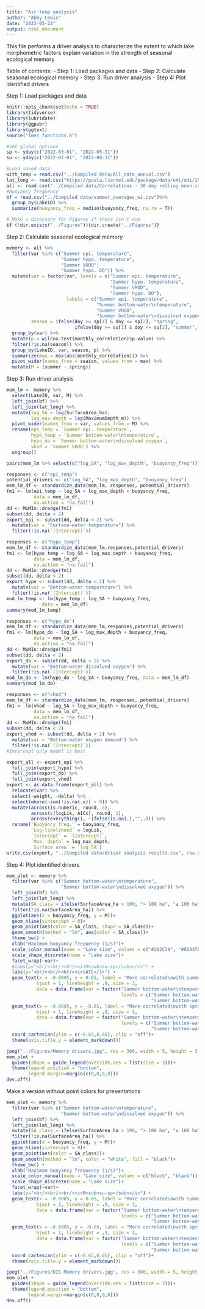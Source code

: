 ```yaml
---
title: "Air temp analysis"
author: "Abby Lewis"
date: "2023-05-22"
output: html_document
---
```


This file performs a driver analysis to characterize the extent to which lake morphometric factors explain variation in the strength of seasonal ecological memory

Table of contents: 
- Step 1: Load packages and data 
- Step 2: Calculate seasonal ecological memory
- Step 3: Run driver analysis
- Step 4: Plot identified drivers

Step 1: Load packages and data

```r
knitr::opts_chunk$set(echo = TRUE)
library(tidyverse)
library(lubridate)
library(ggpubr)
library(ggtext)
source("lmer_functions.R")

#Set global options
sp <- yday(c("2022-03-01", "2022-05-31"))
su <- yday(c("2022-07-01", "2022-08-31"))

#Load saved data
with_temp = read.csv("../Compiled data/All_data_annual.csv")
lat_long <- read.csv("https://pasta.lternet.edu/package/data/eml/edi/1530/1/fadd3eaa25b5fdd1fc4efba70e660579")
all <- read.csv("../Compiled data/Correlations - 30 day rolling mean.csv") 
#Buoyancy frequency
bf = read.csv("../Compiled data/summer_averages_wi.csv")%>%
  group_by(LakeID) %>%
  summarize(buoyancy_freq = median(buoyancy_freq, na.rm = T))

# Make a directory for Figures if there isn't one
if (!dir.exists("../Figures")){dir.create("../Figures")}
```

Step 2: Calculate seasonal ecological memory

```r
memory <- all %>% 
  filter(var %in% c("Summer epi. temperature",
                    "Summer hypo. temperature",
                    "Summer VHOD",
                    "Summer hypo. DO")) %>%
  mutate(var = factor(var, levels = c("Summer epi. temperature",
                                      "Summer hypo. temperature",
                                      "Summer VHOD",
                                      "Summer hypo. DO"),
                      labels = c("Summer epi. temperature",
                                 "Summer bottom-water\ntemperature",
                                 "Summer VHOD",
                                 "Summer bottom-water\ndissolved oxygen")),
         season = ifelse(doy >= sp[1] & doy <= sp[2], "spring", 
                         ifelse(doy >= su[1] & doy <= su[2], "summer", NA))) %>%
  group_by(var) %>%
  mutate(p = wilcox.test(monthly_correlation)$p.value) %>%
  filter(!is.na(season)) %>%
  group_by(LakeID, var, season, p) %>%
  summarize(max = max(abs(monthly_correlation))) %>%
  pivot_wider(names_from = season, values_from = max) %>%
  mutate(M = (summer - spring)) 
```

Step 3: Run driver analysis

```r
mem_lm <- memory %>%
  select(LakeID, var, M) %>%
  left_join(bf) %>%
  left_join(lat_long) %>%
  mutate(log_SA = log(SurfaceArea_ha),
         log_max_depth = log(MaximumDepth_m)) %>%
  pivot_wider(names_from = var, values_from = M) %>%
  rename(epi_temp = `Summer epi. temperature`,
         hypo_temp = `Summer bottom-water\ntemperature`,
         hypo_do = `Summer bottom-water\ndissolved oxygen`,
         vhod = `Summer VHOD`) %>%
  ungroup()

pairs(mem_lm %>% select(c("log_SA", "log_max_depth", "buoyancy_freq")))

responses <- c("epi_temp")
potential_drivers <- c("log_SA", "log_max_depth", "buoyancy_freq")
mem_lm_df <- standardize_data(mem_lm, responses, potential_drivers)
fm1 <- lm(epi_temp ~ log_SA + log_max_depth + buoyancy_freq, 
          data = mem_lm_df,
          na.action = "na.fail")
dd <- MuMIn::dredge(fm1)
subset(dd, delta < 2)
export_epi <- subset(dd, delta < 2) %>% 
  mutate(var = "Surface-water temperature") %>%
  filter(!is.na(`(Intercept)`))

responses <- c("hypo_temp")
mem_lm_df <- standardize_data(mem_lm,responses,potential_drivers)
fm1 <- lm(hypo_temp ~ log_SA + log_max_depth + buoyancy_freq, 
          data = mem_lm_df,
          na.action = "na.fail")
dd <- MuMIn::dredge(fm1)
subset(dd, delta < 2)
export_hypo <- subset(dd, delta < 2) %>% 
  mutate(var = "Bottom-water temperature") %>%
  filter(!is.na(`(Intercept)`))
mod_lm_temp <- lm(hypo_temp ~ log_SA + buoyancy_freq, 
             data = mem_lm_df) 
summary(mod_lm_temp)

responses <- c("hypo_do")
mem_lm_df <- standardize_data(mem_lm,responses,potential_drivers)
fm1 <- lm(hypo_do ~ log_SA + log_max_depth + buoyancy_freq, 
          data = mem_lm_df,
          na.action = "na.fail")
dd <- MuMIn::dredge(fm1)
subset(dd, delta < 2)
export_do <- subset(dd, delta < 2) %>% 
  mutate(var = "Bottom-water dissolved oxygen") %>%
  filter(!is.na(`(Intercept)`))
mod_lm_do <- lm(hypo_do ~ log_SA + buoyancy_freq, data = mem_lm_df) 
summary(mod_lm_do)

responses <- c("vhod")
mem_lm_df <- standardize_data(mem_lm, responses, potential_drivers)
fm1 <- lm(vhod ~ log_SA + log_max_depth + buoyancy_freq, 
          data = mem_lm_df,
          na.action = "na.fail")
dd <- MuMIn::dredge(fm1)
subset(dd, delta < 2)
export_vhod <- subset(dd, delta < 2) %>% 
  mutate(var = "Bottom-water oxygen demand") %>%
  filter(!is.na(`(Intercept)`))
#Intercept only model is best

export_all <- export_epi %>%
  full_join(export_hypo) %>%
  full_join(export_do) %>%
  full_join(export_vhod)
export <- as.data.frame(export_all) %>%
  relocate(var) %>%
  select(-weight, -delta) %>%
  select(where(~sum(!is.na(.x)) > 0)) %>%
  mutate(across(is.numeric, round, 3),
         across(c(logLik, AICc), round, 1),
         across(everything(), ~ifelse(is.na(.),"",.))) %>%
  rename(`Buoyancy freq.` = buoyancy_freq,
         `Log-likelihood` = logLik,
         `Intercept` = `(Intercept)`,
         `Max. depth` = log_max_depth,
         `Surface area` = `log_SA`)
write.csv(export, "../Compiled data/driver analysis results.csv", row.names = F)
```

Step 4: Plot identified drivers

```r
mem_plot <- memory %>%
  filter(var %in% c("Summer bottom-water\ntemperature",
                    "Summer bottom-water\ndissolved oxygen")) %>%
  left_join(bf) %>%
  left_join(lat_long) %>%
  mutate(SA_class = ifelse(SurfaceArea_ha > 100, "> 100 ha", "≤ 100 ha")) %>%
  filter(!is.na(SurfaceArea_ha)) %>%
  ggplot(aes(x = buoyancy_freq, y = M))+
  geom_hline(yintercept = 0)+
  geom_point(aes(color = SA_class, shape = SA_class))+
  geom_smooth(method = "lm", aes(color = SA_class))+
  theme_bw() +
  xlab("Maximum buoyancy frequency (1/s)")+
  scale_color_manual(name = "Lake size", values = c("#202C39", "#65A47D"))+
  scale_shape_discrete(name = "Lake size")+
  facet_wrap(~var)+
  #labs(y="<br/><br/><br/><i>M<sub>su-sp</sub></i>") +
  labs(y="<br/><br/><br/><i>SATE</i>") +
  geom_text(x = -0.0005, y = 0.65, label = "More correlated\nwith summer", 
           hjust = 1, lineheight = .9, size = 3, 
           data = data.frame(var = factor("Summer bottom-water\ntemperature",
                                          levels = c("Summer bottom-water\ntemperature",
                                                     "Summer bottom-water\ndissolved oxygen"))))+
  geom_text(x = -0.0005, y = -0.65, label = "More correlated\nwith spring", 
           hjust = 1, lineheight = .9, size = 3, 
           data = data.frame(var = factor("Summer bottom-water\ntemperature",
                                          levels = c("Summer bottom-water\ntemperature",
                                                     "Summer bottom-water\ndissolved oxygen"))))+
  coord_cartesian(ylim = c(-0.65,0.65), clip = "off")+
  theme(axis.title.y = element_markdown())

jpeg("../Figures/Memory drivers.jpg", res = 300, width = 5, height = 3, units = "in")
mem_plot + 
  guides(shape = guide_legend(override.aes = list(size = 3)))+
  theme(legend.position = "bottom",
        legend.margin=margin(c(0,0,0,0)))
dev.off()
```

Make a version without point colors for presentations

```r
mem_plot <- memory %>%
  filter(var %in% c("Summer bottom-water\ntemperature",
                    "Summer bottom-water\ndissolved oxygen")) %>%
  left_join(bf) %>%
  left_join(lat_long) %>%
  mutate(SA_class = ifelse(SurfaceArea_ha > 100, "> 100 ha", "≤ 100 ha")) %>%
  filter(!is.na(SurfaceArea_ha)) %>%
  ggplot(aes(x = buoyancy_freq, y = M))+
  geom_hline(yintercept = 0)+
  geom_point(aes(color = SA_class))+
  geom_smooth(method = "lm", color = "white", fill = "black")+
  theme_bw() +
  xlab("Maximum buoyancy frequency (1/s)")+
  scale_color_manual(name = "Lake size", values = c("black", "black"))+
  scale_shape_discrete(name = "Lake size")+
  facet_wrap(~var)+
  labs(y="<br/><br/><br/><i>M<sub>su-sp</sub></i>") +
  geom_text(x = -0.0005, y = 0.65, label = "More correlated\nwith summer", 
           hjust = 1, lineheight = .9, size = 3, 
           data = data.frame(var = factor("Summer bottom-water\ntemperature",
                                          levels = c("Summer bottom-water\ntemperature",
                                                     "Summer bottom-water\ndissolved oxygen"))))+
  geom_text(x = -0.0005, y = -0.65, label = "More correlated\nwith spring", 
           hjust = 1, lineheight = .9, size = 3, 
           data = data.frame(var = factor("Summer bottom-water\ntemperature",
                                          levels = c("Summer bottom-water\ntemperature",
                                                     "Summer bottom-water\ndissolved oxygen"))))+
  coord_cartesian(ylim = c(-0.65,0.65), clip = "off")+
  theme(axis.title.y = element_markdown())

jpeg("../Figures/DIS Memory drivers.jpg", res = 300, width = 5, height = 3, units = "in")
mem_plot + 
  guides(shape = guide_legend(override.aes = list(size = 3)))+
  theme(legend.position = "bottom",
        legend.margin=margin(c(0,0,0,0)))
dev.off()
```

